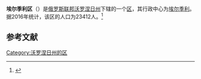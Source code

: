 {{Infobox Settlement
| official_name = 埃尔季利区
| native_name = Эртильский район
| image_flag =  Flag of Ertil rayon (Voronezh oblast).png 
| image_shield =  Coat of Arms of Ertil rayon (Voronezh oblast).png 
| image_map =  Location of Ertilsky District (Voronezh Oblast).svg 
| settlement_type = [[区_(苏联)|区]]
| subdivision_type = [[国家|国家]]
| subdivision_type1 = [[州_(俄罗斯)|州]]
| subdivision_name = {{RUS}}
| subdivision_name1 = [[沃罗涅日州|沃罗涅日州]]
| seat_type = 行政中心
| seat = [[埃尔季利|埃尔季利]]
| population_as_of=2016
| population_footnotes = <ref name=stat />
| population_total = 23412
| timezone = [[莫斯科时间|MSK]]
| utc_offset = +3
}}
'''埃尔季利区'''（{{lang-ru|Эртильский район}}）是[[俄罗斯联邦|俄罗斯联邦]][[沃罗涅日州|沃罗涅日州]]下辖的一个[[区_(苏联)|区]]，其行政中心为[[埃尔季利|埃尔季利]]。据2016年统计，该区的人口为23412人。<ref name=stat>{{cite web | url = http://www.gks.ru/free_doc/doc_2016/bul_dr/mun_obr2016.rar | title = Численность населения Российской Федерации по муниципальным образованиям на 1 января 2016 года | language = ru | accessdate = 2017-01-01 | archive-date = 2019-05-13 | archive-url = https://web.archive.org/web/20190513150350/http://www.gks.ru/free_doc/doc_2016/bul_dr/mun_obr2016.rar | dead-url = no }}</ref>

== 参考文献 ==
{{reflist}}

{{Russia-stub}}

[[Category:沃罗涅日州的区|Category:沃罗涅日州的区]]